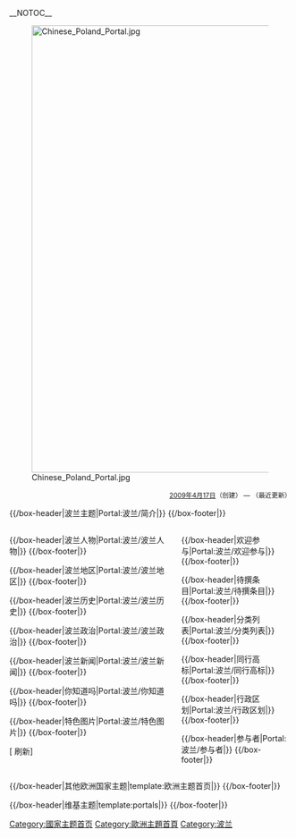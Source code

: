 <!-- 這個主題使用這個語法建立： subst:box portal skeleton| topic={{{topic}}}|  -->
__NOTOC__
<div align="center">
{{browsebar}}
</div>
[[File:Chinese_Poland_Portal.jpg|800px]]
<div align="right"><small>[[2009年|2009年]][[4月17日|4月17日]]（创建） — [[Portal:波兰/更新时间|{{Portal:波兰/更新时间}}]]（最近更新）</small></div>
{{/box-header|波兰主题|Portal:波兰/简介|}}
{{Portal:波兰/简介}}
{{/box-footer|}}

<div style="float:left; width:60%;"> <!-- This width add to the the margin below to equal 100%-->
{{/box-header|波兰人物|Portal:波兰/波兰人物|}}
{{Portal:波兰/波兰人物}}
{{/box-footer|}}

{{/box-header|波兰地区|Portal:波兰/波兰地区|}}
{{Portal:波兰/波兰地区}}
{{/box-footer|}}

{{/box-header|波兰历史|Portal:波兰/波兰历史|}}
{{Portal:波兰/波兰历史}}
{{/box-footer|}}

{{/box-header|波兰政治|Portal:波兰/波兰政治|}}
{{Portal:波兰/波兰政治}}
{{/box-footer|}}

{{/box-header|波兰新闻|Portal:波兰/波兰新闻|}}
{{Portal:波兰/波兰新闻}}
{{/box-footer|}}

{{/box-header|你知道吗|Portal:波兰/你知道吗|}}
{{Portal:波兰/你知道吗}}
{{/box-footer|}}

{{/box-header|特色图片|Portal:波兰/特色图片|}}
{{Portal:波兰/特色图片}}
{{/box-footer|}}

[{{fullurl:Portal:波兰|action=purge}} 刷新]

</div>

<div style="float:right; width:39%"> <!-- This margin should be right of the above -->

{{/box-header|欢迎参与|Portal:波兰/欢迎参与|}}
{{Portal:波兰/欢迎参与}}
{{/box-footer|}}

{{/box-header|待撰条目|Portal:波兰/待撰条目|}}
{{Portal:波兰/待撰条目}}
{{/box-footer|}}

{{/box-header|分类列表|Portal:波兰/分类列表|}}
{{Portal:波兰/分类列表}}
{{/box-footer|}}

{{/box-header|同行高标|Portal:波兰/同行高标|}}
{{Portal:波兰/同行高标}}
{{/box-footer|}}

{{/box-header|行政区划|Portal:波兰/行政区划|}}
{{Portal:波兰/行政区划}}
{{/box-footer|}}

{{/box-header|参与者|Portal:波兰/参与者|}}
{{Portal:波兰/参与者}}
{{/box-footer|}}

</div>

<div style="float:right; width:100%">
{{/box-header|其他欧洲国家主题|template:欧洲主题首页|}}
{{欧洲主题首页}}
{{/box-footer|}}

{{/box-header|维基主题|template:portals|}}
{{portals}}
{{/box-footer|}}

[[Category:國家主题首页|Category:國家主题首页]]
[[Category:歐洲主題首頁|Category:歐洲主題首頁]]
[[Category:波兰|Category:波兰]]